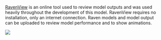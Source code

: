 

[RavenView](https://raven.uwaterloo.ca/RavenView/RavenView.html) is an online tool used to review model outputs and was used heavily throughout the development of this model. RavenView requires no installation, only an internet connection. Raven models and model output can be uploaded to review model performance and to show animations.

![](sections/fig/RavenView1.png)